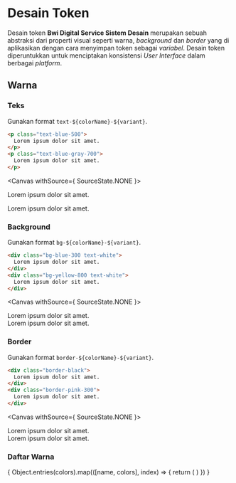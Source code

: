 
<Meta title="Token Desain"/>

# Desain Token
Desain token **Bwi Digital Service Sistem Desain** merupakan sebuah abstraksi dari properti visual seperti warna, *background* dan *border* yang di aplikasikan dengan cara menyimpan token sebagai *variabel*. Desain token diperuntukkan untuk menciptakan konsistensi *User Interface* dalam berbagai *platform*.

## Warna

### Teks
Gunakan format `text-${colorName}-${variant}`.
```html
<p class="text-blue-500">
  Lorem ipsum dolor sit amet.
</p>
<p class="text-blue-gray-700">
  Lorem ipsum dolor sit amet.
</p>
```
<Canvas withSource={ SourceState.NONE }>
  <p className="text-blue-500 font-sans-1">
    Lorem ipsum dolor sit amet.
  </p>
  <p className="text-blue-gray-700 font-sans-1">
    Lorem ipsum dolor sit amet.
  </p>
</Canvas>

### Background
Gunakan format `bg-${colorName}-${variant}`.
```html
<div class="bg-blue-300 text-white">
  Lorem ipsum dolor sit amet.
</div>
<div class="bg-yellow-800 text-white">
  Lorem ipsum dolor sit amet.
</div>
```
<Canvas withSource={ SourceState.NONE }>
  <div
    className="bg-blue-300 text-white font-sans-1"
    style={{ 'padding': '2rem'}}>
    Lorem ipsum dolor sit amet.
  </div>
  <div
    className="bg-yellow-800 text-white font-sans-1"
    style={{ 'padding': '2rem'}}>
    Lorem ipsum dolor sit amet.
  </div>
</Canvas>

### Border
Gunakan format `border-${colorName}-${variant}`.
```html
<div class="border-black">
  Lorem ipsum dolor sit amet.
</div>
<div class="border-pink-300">
  Lorem ipsum dolor sit amet.
</div>
```
<Canvas withSource={ SourceState.NONE }>
  <div
    className="border-black font-sans-1"
    style={{ 'padding': '2rem', 'border': '1px solid' }}>
    Lorem ipsum dolor sit amet.
  </div>
  <div
    className="border-pink-300 font-sans-1"
    style={{ 'padding': '2rem', 'border': '1px solid' }}>
    Lorem ipsum dolor sit amet.
  </div>
</Canvas>

### Daftar Warna
<ColorPalette>
  {
    Object.entries(colors).map(([name, colors], index) => {
      return (
        <ColorItem key={ index } title={ name } colors={colors} />
      )
    })
  }
</ColorPalette>
